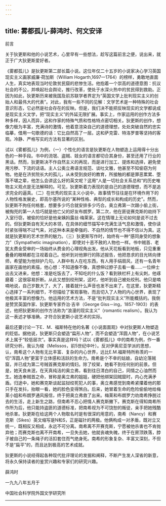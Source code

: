 ```yaml
---
---
---
```

title: 雾都孤儿-薛鸿时、何文安译
---




前言





关于狄更斯和他的小说艺术，心里早有一些想法，趁写这篇前言之便，说出来，就正于广大狄更斯爱好者。

《雾都孤儿》是狄更斯第二部长篇小说。这位年仅二十五岁的小说家决心学习英国现实主义画家威廉·荷加斯（William Hogarth,1697一1764）的榜样，勇敢地直面人生，真实地表现当时伦敦贫民窟的悲惨生活。他抱着一个崇高的道德意图：抗议社会的不公，并唤起社会舆论，推行改革，使处于水深火热中的贫民得到救助。正因为如此，狄更斯历来被我国及前苏联学者界定为“英国文学上批判现实主义的创始人和最伟大的代表”。对此，我有一些不同的见解：文学艺术是一种特殊的社会意识形态，它必然是社会存在的反映。但是，我们决不能把反映现实的文学都说成是现实主义文学，把“现实主义”的外延无限扩展。事实上，作家运用的创作方法多种多样，因人而异，这和作家的特殊气质和性格特点密切相关。狄更斯的创作，想像力极为丰富，充满诗的激情，他着意渲染自己的道德理想，处处突破自然的忠实临摹，借用一句歌德的话：它比自然高了一层。这和萨克雷、特洛罗普等坚持的客观。冷静、严格写实的方法有显著的区别。

试以《雾都孤儿》为例，（一）个性化的语言是狄更斯在人物塑造上运用得十分出色的一种手段。书中的流氓、盗贼、妓女的语言都切合其身份，甚至还用了行业的黑话。然而，狄更斯决不作自然主义的再现，而是进行加工、提炼和选择，避免使用污秽、下流的话语。主人公奥立弗语言规范、谈吐文雅，他甚至不知偷窃为何物。他是在济贫院长大的孤儿，从未受到良好的教育，所接触的都是罪恶累累、堕落不堪之辈，他怎么会讲这么好的英文呢？这用“人是一切社会关系总和”的历史唯物主义观点是无法解释的。可见，狄更斯着力表现的是自己的道德理想，而不是追求完全的逼真。（二）在优秀的现实主义小说中，故事情节往往是在环境作用下的人物性格发展史，即高尔基所说的“某种性格、典型的成长和构成的历史”。然而，狄更斯不拘任何格套，想要多少巧合就安排多少巧合。奥立弗第一次跟小偷上街，被掏兜的第一人恰巧就是他亡父的好友布朗罗。第二次，他在匪徒赛克斯的劫持下入室行窃，被偷的恰好是他亲姨妈露丝·梅莱家。这在情理上无论如何是说不过去的。但狄更斯自有天大的本领，在具体的细节描写中充满生活气息和激情，使你读时紧张得喘不过气来，对这种本来是牵强的、不自然的情节也不得不信以为真。这就是狄更斯的艺术世界的魅力。（三）狄更斯写作时，始终有一种“感同身受的想象力”（Sympathetic imagination），即使对十恶不赦的人物也一样。书中贼首、老犹太费金受审的一场始终从费金的心理视角出发。他从天花板看到地板，只见重重叠叠的眼睛都在注视着自己。他听到对他罪行的陈述报告，他把恳求的目光转向律师，希望能为他辩护几句。人群中有人在吃东西，有人用手绢扇风，还有一名青年画家在画他的素描，他心想：不知道像不像，真想伸过脖子去看一看……一位绅士出去又进来，他想：准是吃饭去了，不知吃的什么饭？看到铁栏杆上有尖刺，他琢磨着：这很容易折断。从此又想到绞刑架，这时，他听到自己被处绞刑。他只是喃喃地说，自己岁数大了，大了，接着就什么声音也发不出来了。在这里，狄更斯精心选择了一系列细节，不但描绘了客观事物，而且切入了人物的内心世界，表现了他极其丰富的想像力。他运用的艺术方法，不是“批判现实主义”所能概括的。我倒是赞赏英国作家、狄更斯专家乔治·吉辛（George Giss－ing，1857-1903）的表述，他把狄更斯的创作方法称为“浪漫的现实主义”（romantic realism）。我认为这一表述才够准确，才符合狄更斯小说艺术的实际。

最后还要讨论一下E．M．福斯特在他的名著《小说面面观》中对狄更斯人物塑造的贬低。据他说，狄更斯只会塑造“扁形人物”，而不会塑造“浑圆人物”，在小说艺术上属于“较低层次”。事实真是这样吗？试以《雾都孤儿》中的南希为例，作一番研究分析。我认为梭（Melissos，前5世纪中叶）。反对伊奥尼亚学派的思想，认，南希这个人物有无比丰富、复杂的内心世界，远比E.M.福斯特所称羡的一切“浑圆人物”更富于立体感和活跃的生命力。南希是个不幸的姑娘，自幼沦落贼窟，并已成为第二号贼首赛克斯的情妇。除了绞架，她看不到任何别的前景。但是，她天良未泯，在天真纯洁的奥立弗，看到往日清白的自己，同情之心油然而生。她连奉贼首之命，冒称是奥立弗的姐姐，硬把他绑架回贼窟时，内心充满矛盾。归途中，她和赛克斯谈起监狱绞死犯人的事，奥立弗感觉到南希紧攥着他的那只手在发抖，抬眼一看，她的脸色变得煞白。后来，她冒着生命的危险偷偷地给梅莱小姐和布朗罗通风报信，终于把奥立弗救了出来。梅莱和布朗罗力劝南希挣脱过去的生活，走上新生之路，但南希不忍心把情人赛克斯撇下。赛克斯在得知南希所作所为后，他只能持盗匪的道德标准，把南希视为不可饶恕的叛徒，亲手把她残酷地杀害。狄更斯在给这两个人物取名时是有很深的用意的，南希（Nancy）和赛克斯（Sikes）英文缩写是N和S，正是磁针的两极。他俩构成一对矛盾，既对立又统一，既相反又相成，永远不可分离。南希离不开赛克斯，宁愿被他杀害也不肯抛弃他；而赛克斯也离不开南希，一旦失去她，他就丧魂失魄，终于在房顶跌落，脖子被自己的一条绳子的活扣套住而气绝身死。南希的形象复杂、丰富又深刻，不但不是“扁平”的，而且达到极高的艺术成就。

狄更斯的小说经得起各种现代批评理论的发掘和阐释，不断产生发人深省的新意，将永久保持读者的鉴赏兴趣和专家们的研究兴趣。

薛鸿时

一九九八年五月于

中国社会科学院外国文学研究所

------------------


